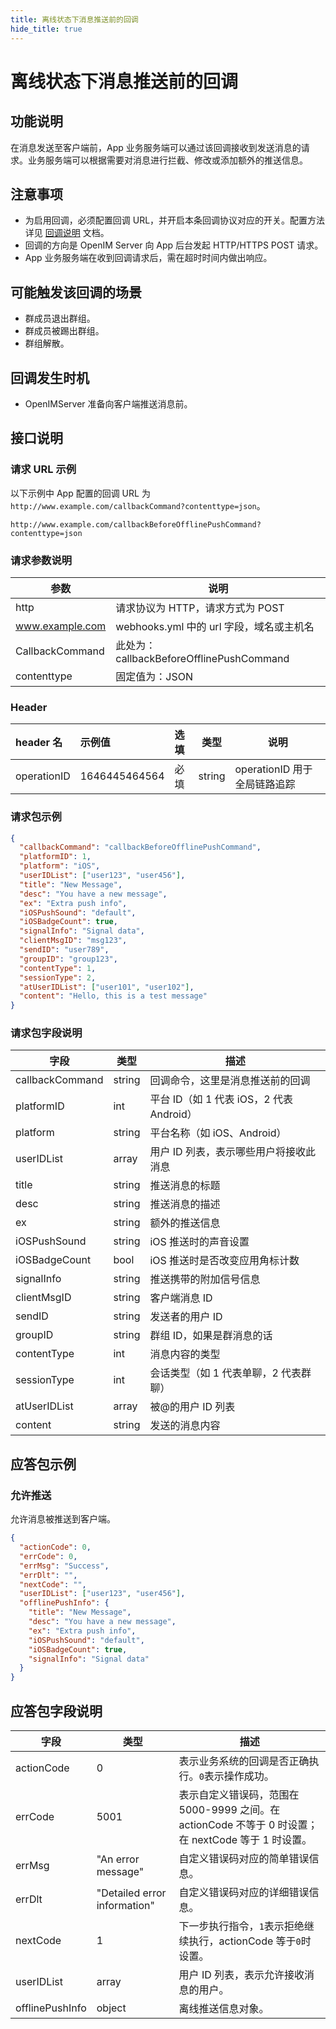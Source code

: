 ```yaml
---
title: 离线状态下消息推送前的回调
hide_title: true
---
```


# 离线状态下消息推送前的回调

## 功能说明

在消息发送至客户端前，App 业务服务端可以通过该回调接收到发送消息的请求。业务服务端可以根据需要对消息进行拦截、修改或添加额外的推送信息。

## 注意事项

- 为启用回调，必须配置回调 URL，并开启本条回调协议对应的开关。配置方法详见 [回调说明](../introduction) 文档。
- 回调的方向是 OpenIM Server 向 App 后台发起 HTTP/HTTPS POST 请求。
- App 业务服务端在收到回调请求后，需在超时时间内做出响应。

## 可能触发该回调的场景

- 群成员退出群组。
- 群成员被踢出群组。
- 群组解散。

## 回调发生时机

- OpenIMServer 准备向客户端推送消息前。

## 接口说明

### 请求 URL 示例

以下示例中 App 配置的回调 URL 为 `http://www.example.com/callbackCommand?contenttype=json`。

```plaintext
http://www.example.com/callbackBeforeOfflinePushCommand?contenttype=json
```

### 请求参数说明

| 参数            | 说明                                              |
| --------------- | ------------------------------------------------- |
| http            | 请求协议为 HTTP，请求方式为 POST                  |
| www.example.com | webhooks.yml 中的 url 字段，域名或主机名 |
| CallbackCommand | 此处为：callbackBeforeOfflinePushCommand          |
| contenttype     | 固定值为：JSON                                    |

### Header

| header 名   | 示例值        | 选填 | 类型   | 说明                         |
| :---------- | :------------ | :--- | ------ | ---------------------------- |
| operationID | 1646445464564 | 必填 | string | operationID 用于全局链路追踪 |

### 请求包示例

```json
{
  "callbackCommand": "callbackBeforeOfflinePushCommand",
  "platformID": 1,
  "platform": "iOS",
  "userIDList": ["user123", "user456"],
  "title": "New Message",
  "desc": "You have a new message",
  "ex": "Extra push info",
  "iOSPushSound": "default",
  "iOSBadgeCount": true,
  "signalInfo": "Signal data",
  "clientMsgID": "msg123",
  "sendID": "user789",
  "groupID": "group123",
  "contentType": 1,
  "sessionType": 2,
  "atUserIDList": ["user101", "user102"],
  "content": "Hello, this is a test message"
}
```

### 请求包字段说明

| 字段            | 类型   | 描述                                     |
| --------------- | ------ | ---------------------------------------- |
| callbackCommand | string | 回调命令，这里是消息推送前的回调         |
| platformID      | int    | 平台 ID（如 1 代表 iOS，2 代表 Android） |
| platform        | string | 平台名称（如 iOS、Android）              |
| userIDList      | array  | 用户 ID 列表，表示哪些用户将接收此消息   |
| title           | string | 推送消息的标题                           |
| desc            | string | 推送消息的描述                           |
| ex              | string | 额外的推送信息                           |
| iOSPushSound    | string | iOS 推送时的声音设置                     |
| iOSBadgeCount   | bool   | iOS 推送时是否改变应用角标计数           |
| signalInfo      | string | 推送携带的附加信号信息                   |
| clientMsgID     | string | 客户端消息 ID                            |
| sendID          | string | 发送者的用户 ID                          |
| groupID         | string | 群组 ID，如果是群消息的话                |
| contentType     | int    | 消息内容的类型                           |
| sessionType     | int    | 会话类型（如 1 代表单聊，2 代表群聊）    |
| atUserIDList    | array  | 被@的用户 ID 列表                        |
| content         | string | 发送的消息内容                           |

## 应答包示例

### 允许推送

允许消息被推送到客户端。

```json
{
  "actionCode": 0,
  "errCode": 0,
  "errMsg": "Success",
  "errDlt": "",
  "nextCode": "",
  "userIDList": ["user123", "user456"],
  "offlinePushInfo": {
    "title": "New Message",
    "desc": "You have a new message",
    "ex": "Extra push info",
    "iOSPushSound": "default",
    "iOSBadgeCount": true,
    "signalInfo": "Signal data"
  }
}
```

## 应答包字段说明

| 字段            | 类型                         | 描述                                                                                                |
| --------------- | ---------------------------- | --------------------------------------------------------------------------------------------------- |
| actionCode      | 0                            | 表示业务系统的回调是否正确执行。`0`表示操作成功。                                                   |
| errCode         | 5001                         | 表示自定义错误码，范围在 5000-9999 之间。在 actionCode 不等于 0 时设置；在 nextCode 等于 1 时设置。 |
| errMsg          | "An error message"           | 自定义错误码对应的简单错误信息。                                                                    |
| errDlt          | "Detailed error information" | 自定义错误码对应的详细错误信息。                                                                    |
| nextCode        | 1                            | 下一步执行指令，`1`表示拒绝继续执行，actionCode 等于`0`时设置。                                     |
| userIDList      | array                        | 用户 ID 列表，表示允许接收消息的用户。                                                              |
| offlinePushInfo | object                       | 离线推送信息对象。                                                                                  |
